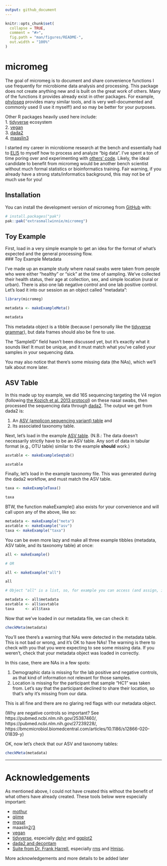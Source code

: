 ```yaml
---
output: github_document
---
```


<!-- README.md is generated from README.Rmd. Please edit that file -->

```r
knitr::opts_chunk$set(
  collapse = TRUE,
  comment = "#>",
  fig.path = "man/figures/README-",
  out.width = "100%"
)
```

# micromeg

<!-- badges: start -->
<!-- badges: end -->

The goal of micromeg is to document and share convenience functions I use frequently for microbiome data analysis and processing. This package does not create anything new and is built on the great work of others. Many of the functions it provides already exist in other packages. For example, [phyloseq](https://bioconductor.org/packages/release/bioc/html/phyloseq.html) provides many similar tools, and is very well-documented and commonly used (I use it myself!) and so may be better for your purposes.    
    
Other R packages heavily used here include:    
1. [tidyverse](https://tidyverse.tidyverse.org) ecosystem   
2. [vegan](https://cran.r-project.org/web/packages/vegan/index.html)   
3. [dada2](https://benjjneb.github.io/dada2/)   
4. [maaslin3](https://huttenhower.sph.harvard.edu/maaslin3/)        


I started my career in microbiome research at the bench and essentially had to [ELI5](https://www.dictionary.com/e/slang/eli5/) to myself how to process and analyze "big data". I've spent a ton of time poring over and experimenting with [others' code](https://github.com/extrasmallwinnie/micromeg/?tab=readme-ov-file#acknowledgements). Likely, the ideal candidate to benefit from micromeg would be another bench scientist without much formal statistics or bioinformatics training. Fair warning, if you already have a strong stats/informatics background, this may not be of much use for you!    

## Installation

You can install the development version of micromeg from [GitHub](https://github.com/extrasmallwinnie/micromeg/) with:

``` r
# install.packages("pak")
pak::pak("extrasmallwinnie/micromeg")
```

## Toy Example

First, load in a very simple example to get an idea for the format of what's expected and the general processing flow.     
### Toy Example Metadata
     
I've made up an example study where nasal swabs were taken from people who were either "healthy" or "sick" at the time of sampling. We've collected their health status, their age at collection, sex, and simple location (rural or urban). There is also one lab negative control and one lab positive control. Let's load it into our session as an object called "metadata":

```r
library(micromeg)

metadata <- makeExampleMeta()

metadata

```

This metadata object is a tibble (because I personally like the [tidyverse grammar](https://www.tmwr.org/tidyverse)), but data frames should also be fine to use.     
    
The "SampleID" field hasn't been discussed yet, but it's exactly what it sounds like! It must be unique, and it must match what you've called your samples in your sequencing data.

You may also notice that there's some missing data (the NAs), which we'll talk about more later.    
 
## ASV Table
    
In this made up toy example, we did 16S sequencing targeting the V4 region (following [the Kozich et al. 2013 protocol](https://journals.asm.org/doi/10.1128/aem.01043-13)) on these nasal swabs, then processed the sequencing data through [dada2](https://benjjneb.github.io/dada2/). The output we get from dada2 is:

1. An [ASV (amplicon sequencing variant) table](https://benjjneb.github.io/dada2/) and   
2. Its associated taxonomy table.   

Next, let's load in the example [ASV table](https://benjjneb.github.io/dada2/). (N.B.: The data doesn't necessarily strictly have to be an ASV table. Any sort of data in tabular format (e.g., OTU table) similar to the example **should** work.)

```r
asvtable <- makeExampleSeqtab()

asvtable
```

Finally, let's load in the example taxonomy file. This was generated during the dada2 workflow, and must match the ASV table.

```r

taxa <- makeExampleTaxa()

taxa
```

BTW, the function makeExample() also exists for your convenience and will call upon any of the above, like so:

```r

metadata <- makeExample("meta")
asvtable <- makeExample("asv")
taxa <- makeExample("taxa")

```

You can be even more lazy and make all three example tibbles (metadata, ASV table, and its taxonomy table) at once:

```r

all <- makeExample()

# OR

all <- makeExample("all")

all

# Object "all" is a list, so, for example you can access (and assign, if you want) each tibble with the $ operator:

metadata <- all$metadata
asvtable <- all$asvtable
taxa     <- all$taxa

```

Now that we've loaded in our metadata file, we can check it:

```r

checkMeta(metadata)


```

You'll see there's a warning that NAs were detected in the metadata table. This is not bad or wrong, and it's OK to have NAs! The warning is there to check with you that you were expecting to see some missing data. If you weren't, check that your metadata object was loaded in correctly.    

In this case, there are NAs in a few spots:

1. Demographic data is missing for the lab positive and negative controls, as that kind of information not relevant for those samples.    
2. Location is missing for the participant that sample "HC1" was taken from. Let's say that the participant declined to share their location, so that's why it's missing from our data.    

This is all fine and there are no glaring red flags with our metadata object.

(Why are negative controls so important? See https://pubmed.ncbi.nlm.nih.gov/25387460/, https://pubmed.ncbi.nlm.nih.gov/27239228/, https://bmcmicrobiol.biomedcentral.com/articles/10.1186/s12866-020-01839-y)

OK, now let's check that our ASV and taxonomy tables:

```r

checkMeta(metadata)


```
___


# Acknowledgements

As mentioned above, I could not have created this without the benefit of what others have already created. These tools below were especially important:

* [mothur](https://mothur.org)   
* [qiime](https://qiime2.org)   
* [mgsat](https://github.com/andreyto/mgsat)   
* maaslin[2](https://huttenhower.sph.harvard.edu/maaslin/)/[3](https://huttenhower.sph.harvard.edu/maaslin3/)   
* [vegan](https://cran.r-project.org/web/packages/vegan/index.html)
* [tidyverse](https://tidyverse.tidyverse.org), especially [dplyr](https://dplyr.tidyverse.org) and [ggplot2](https://ggplot2.tidyverse.org)
* [dada2 and decontam](https://callahanlab.cvm.ncsu.edu/software/)
* [Suite from Dr. Frank Harrell](https://hbiostat.org), especially [rms](https://cran.r-project.org/web/packages/rms/index.html) and [Hmisc](https://cran.r-project.org/web/packages/Hmisc/index.html).   

More acknowledgements and more details to be added later
